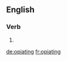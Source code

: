 ==English==

===Verb===
{{head|en|present participle}}

# {{present participle of|opiate|lang=en|nocat=1}}

[[de:opiating]]
[[fr:opiating]]